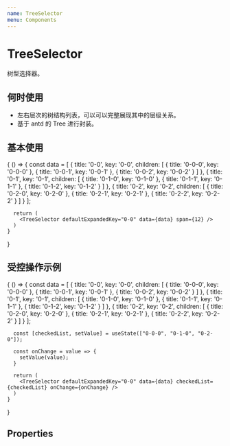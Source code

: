 ```yaml
---
name: TreeSelector
menu: Components
---
```



# TreeSelector

树型选择器。

## 何时使用

<ul>
  <li>左右层次的树结构列表，可以可以完整展现其中的层级关系。</li>
  <li>基于 antd 的 Tree 进行封装。</li>
</ul>

## 基本使用

<Playground>
  {
    () => {
      const data = [
        { 
          title: '0-0', 
          key: '0-0', 
          children: [
            { title: '0-0-0', key: '0-0-0' },
            { title: '0-0-1', key: '0-0-1' },
            { title: '0-0-2', key: '0-0-2' }
          ]
        },
        { 
          title: '0-1', 
          key: '0-1',
          children: [
            { title: '0-1-0', key: '0-1-0' },
            { title: '0-1-1', key: '0-1-1' },
            { title: '0-1-2', key: '0-1-2' }
          ]
        },
        { 
          title: '0-2', 
          key: '0-2',
          children: [
            { title: '0-2-0', key: '0-2-0' },
            { title: '0-2-1', key: '0-2-1' },
            { title: '0-2-2', key: '0-2-2' }
          ]
        }
      ];

      return (
        <TreeSelector defaultExpandedKey="0-0" data={data} span={12} />
      )
    }
  }
</Playground>

## 受控操作示例

<Playground>
  {
    () => {
      const data = [
        { 
          title: '0-0', 
          key: '0-0', 
          children: [
            { title: '0-0-0', key: '0-0-0' },
            { title: '0-0-1', key: '0-0-1' },
            { title: '0-0-2', key: '0-0-2' }
          ]
        },
        { 
          title: '0-1', 
          key: '0-1',
          children: [
            { title: '0-1-0', key: '0-1-0' },
            { title: '0-1-1', key: '0-1-1' },
            { title: '0-1-2', key: '0-1-2' }
          ]
        },
        { 
          title: '0-2', 
          key: '0-2',
          children: [
            { title: '0-2-0', key: '0-2-0' },
            { title: '0-2-1', key: '0-2-1' },
            { title: '0-2-2', key: '0-2-2' }
          ]
        }
      ];

      const [checkedList, setValue] = useState(["0-0-0", "0-1-0", "0-2-0"]);

      const onChange = value => {
        setValue(value);
      }

      return (
        <TreeSelector defaultExpandedKey="0-0" data={data} checkedList={checkedList} onChange={onChange} />
      )
    }
  }
</Playground>

## Properties

<Props of={TreeSelector} />